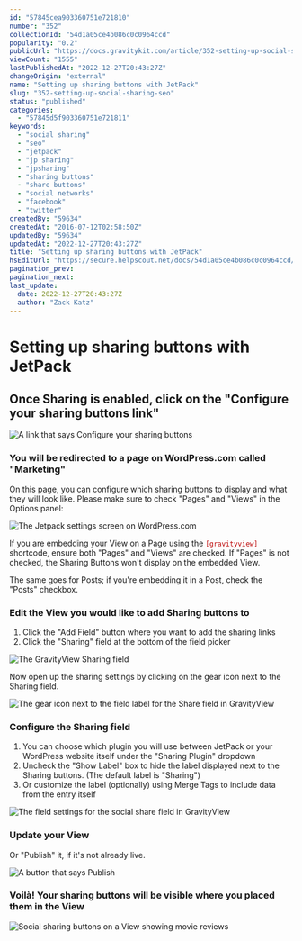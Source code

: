 ```yaml
---
id: "57845cea903360751e721810"
number: "352"
collectionId: "54d1a05ce4b086c0c0964ccd"
popularity: "0.2"
publicUrl: "https://docs.gravitykit.com/article/352-setting-up-social-sharing-seo"
viewCount: "1555"
lastPublishedAt: "2022-12-27T20:43:27Z"
changeOrigin: "external"
name: "Setting up sharing buttons with JetPack"
slug: "352-setting-up-social-sharing-seo"
status: "published"
categories: 
  - "57845d5f903360751e721811"
keywords: 
  - "social sharing"
  - "seo"
  - "jetpack"
  - "jp sharing"
  - "jpsharing"
  - "sharing buttons"
  - "share buttons"
  - "social networks"
  - "facebook"
  - "twitter"
createdBy: "59634"
createdAt: "2016-07-12T02:58:50Z"
updatedBy: "59634"
updatedAt: "2022-12-27T20:43:27Z"
title: "Setting up sharing buttons with JetPack"
hsEditUrl: "https://secure.helpscout.net/docs/54d1a05ce4b086c0c0964ccd/article/57845cea903360751e721810"
pagination_prev: 
pagination_next: 
last_update:
  date: 2022-12-27T20:43:27Z
  author: "Zack Katz"
---
```


# Setting up sharing buttons with JetPack



## Once Sharing is enabled, click on the "Configure your sharing buttons link"

![A link that says Configure your sharing buttons](https://s3.amazonaws.com/helpscout.net/docs/assets/54c58489e4b051242988532c/images/5f333d342c7d3a352e90ab90/file-sfvEixmbXy.png)

### You will be redirected to a page on WordPress.com called "Marketing"

On this page, you can configure which sharing buttons to display and what they will look like. Please make sure to check "Pages" and "Views" in the Options panel:

![The Jetpack settings screen on WordPress.com](https://s3.amazonaws.com/helpscout.net/docs/assets/54c58489e4b051242988532c/images/5f333e94042863444aa030ab/file-V8dAkffYRE.png)

<span style="background-color: initial; font-size: 14px;">If you are embedding your View on a Page using the <span style="background-color: initial; font-size: 14px; color: rgb(187, 0, 0);">`[gravityview]`</span> shortcode, ensure both "Pages" and "Views" are checked. If "Pages" is not checked, the Sharing Buttons won't display on the embedded View.</span>

<span style="background-color: initial; font-size: 14px;"></span>The same goes for Posts; if you're embedding it in a Post, check the "Posts" checkbox.

### Edit the View you would like to add Sharing buttons to

1. Click the "Add Field" button where you want to add the sharing links
2. Click the "Sharing" field at the bottom of the field picker

![The GravityView Sharing field](https://s3.amazonaws.com/helpscout.net/docs/assets/54c58489e4b051242988532c/images/62334022c1688a6d26a76802/file-9YqX5xWt3B.png)

Now open up the sharing settings by clicking on the gear icon next to the Sharing field.

![The gear icon next to the field label for the Share field in GravityView](https://s3.amazonaws.com/helpscout.net/docs/assets/54c58489e4b051242988532c/images/623340a62ce7ed0fb09169df/file-1NPpqojahS.png)

### Configure the Sharing field

1. You can choose which plugin you will use between JetPack or your WordPress website itself under the "Sharing Plugin" dropdown
2. Uncheck the "Show Label" box to hide the label displayed next to the Sharing buttons. (The default label is "Sharing")
3. Or customize the label (optionally) using Merge Tags to include data from the entry itself

![The field settings for the social share field in GravityView](https://s3.amazonaws.com/helpscout.net/docs/assets/54c58489e4b051242988532c/images/5f333ffd2c7d3a352e90aba0/file-SHcNc1g90K.png)

### Update your View

Or "Publish" it, if it's not already live.

![A button that says Publish](https://www.gravitykit.com/wp-content/uploads/2018/01/update-your-view.png?1468292298)

### Voilà! Your sharing buttons will be visible where you placed them in the View

![Social sharing buttons on a View showing movie reviews](https://s3.amazonaws.com/helpscout.net/docs/assets/54c58489e4b051242988532c/images/5f33407e2c7d3a352e90aba4/file-OSwWMLYNcA.png)

